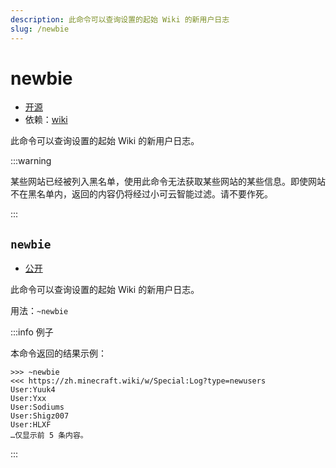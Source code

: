 ```yaml
---
description: 此命令可以查询设置的起始 Wiki 的新用户日志
slug: /newbie
---
```


# newbie

-   [开源](/docs/help/faq#为什么有些模块没有开源)
-   依赖：[wiki](wiki)

此命令可以查询设置的起始 Wiki 的新用户日志。

:::warning

某些网站已经被列入黑名单，使用此命令无法获取某些网站的某些信息。即使网站不在黑名单内，返回的内容仍将经过小可云智能过滤。请不要作死。

:::

## `newbie`

-   [公开](permissions)

此命令可以查询设置的起始 Wiki 的新用户日志。

用法：`~newbie`

:::info 例子

本命令返回的结果示例：

```
>>> ~newbie
<<< https://zh.minecraft.wiki/w/Special:Log?type=newusers
User:Yuuk4
User:Yxx
User:Sodiums
User:Shigz007
User:HLXF
…仅显示前 5 条内容。
```

:::
